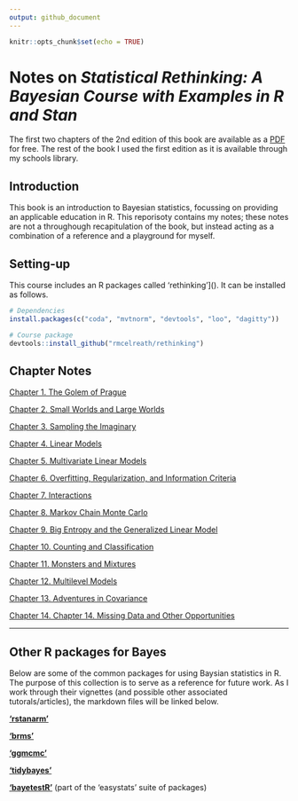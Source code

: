 ```yaml
---
output: github_document
---
```


```r
knitr::opts_chunk$set(echo = TRUE)
```

# Notes on *Statistical Rethinking: A Bayesian Course with Examples in R and Stan*

The first two chapters of the 2nd edition of this book are available as a [PDF](statisticalrethinking2_chapters1and2.pdf) for free.
The rest of the book I used the first edition as it is available through my schools library.

## Introduction

This book is an introduction to Bayesian statistics, focussing on providing an applicable education in R.
This reporisoty contains my notes; these notes are not a throughough recapitulation of the book, but instead acting as a combination of a reference and a playground for myself.

## Setting-up

This course includes an R packages called 'rethinking']().
It can be installed as follows.

```r
# Dependencies
install.packages(c("coda", "mvtnorm", "devtools", "loo", "dagitty"))

# Course package
devtools::install_github("rmcelreath/rethinking")
```

## Chapter Notes

[Chapter 1. The Golem of Prague](ch1_the-golem-of-prague.md)

[Chapter 2. Small Worlds and Large Worlds](ch2_small-worlds-and-large-worlds.md)

[Chapter 3. Sampling the Imaginary](ch3_sampling-the-imaginary.md)

[Chapter 4. Linear Models](ch4_linear-models.md)

[Chapter 5. Multivariate Linear Models](ch5_multivariate-linear-models.md)

[Chapter 6. Overfitting, Regularization, and Information Criteria](ch6_overfitting-regularization-and-information-criteria.md)

[Chapter 7. Interactions](ch7_interactions.md)

[Chapter 8. Markov Chain Monte Carlo](ch8_markov-chain-monte-carlo.md)

[Chapter 9. Big Entropy and the Generalized Linear Model](ch9_big-entropy-and-the-generalized-linear-model.md)

[Chapter 10. Counting and Classification](ch10_counting-and-classification.md)

[Chapter 11. Monsters and Mixtures](ch11_monsters-and-mixtures.md)

[Chapter 12. Multilevel Models](ch12_multilevel-models.md)

[Chapter 13. Adventures in Covariance](ch13_adventures-in-covariance.md)

[Chapter 14. Chapter 14. Missing Data and Other Opportunities](ch14_missing-data-and-other-opportunities.md)

---

## Other R packages for Bayes

Below are some of the common packages for using Baysian statistics in R. 
The purpose of this collection is to serve as a reference for future work.
As I work through their vignettes (and possible other associated tutorals/articles), the markdown files will be linked below.

**['rstanarm'](https://mc-stan.org/rstanarm/index.html)**


**['brms'](https://paul-buerkner.github.io/brms/)**


**['ggmcmc'](https://cran.r-project.org/web/packages/ggmcmc/index.html)**


**['tidybayes'](http://mjskay.github.io/tidybayes)**


**['bayetestR'](https://easystats.github.io/bayestestR/)** (part of the 'easystats' suite of packages)
